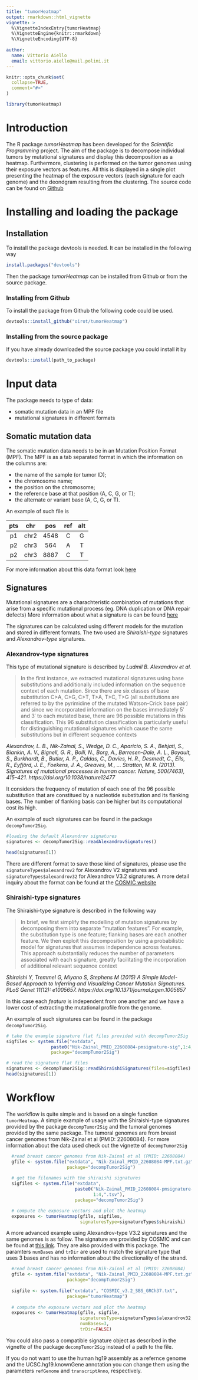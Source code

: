 ```yaml
---
title: "tumorHeatmap"
output: rmarkdown::html_vignette
vignette: >
  %\VignetteIndexEntry{tumorHeatmap}
  %\VignetteEngine{knitr::rmarkdown}
  %\VignetteEncoding{UTF-8}
  
author:
  name: Vittorio Aiello
  email: vittorio.aiello@mail.polimi.it
---
```


```r
knitr::opts_chunk$set(
  collapse=TRUE,
  comment="#>"
)
```

```r
library(tumorHeatmap)
```

# Introduction
The R package *tumorHeatmap* has been developed for the 
_Scientific Programming_ project. The aim of the package is to decompose 
individual tumors by mutational signatures
and display this decomposition as a heatmap. Furthermore, clustering is 
performed on the tumor genomes using their exposure vectors as features. 
All this is displayed in a single plot presenting the heatmap of the exposure
vectors (each signature for each genome) and the deondgram resulting from the
clustering. The source code can be found on 
[Github](https://github.com/oirot/tumorHeatmap)

# Installing and loading the package

## Installation
To install the package devtools is needed. 
It can be installed in the following way 
```r
install.packages("devtools")
```
Then the package _tumorHeatmap_ can be installed from Github or from the 
source package.

### Installing from Github
To install the package from Github the following code could be used.

```r
devtools::install_github("oirot/tumorHeatmap")
```

### Installing from the source package
If you have already downloaded the source package you could install it by

```r
devtools::install(path_to_package)
```

# Input data
The package needs to type of data:

  * somatic mutation data in an MPF file
  * mutational signatures in different formats

## Somatic mutation data
The somatic mutation data needs to be in an Mutation Position Format (MPF).
The MPF is as a tab separated format in which the information on the columns are:

  * the name of the sample (or tumor ID);
  * the chromosome name;
  * the position on the chromosome;
  * the reference base at that position (A, C, G, or T);
  *  the alternate or variant base (A, C, G, or T).
  
An example of such file is

| pts | chr | pos | ref | alt |
| :---: | :---: | :---: | :---: | :---: |
| p1 |chr2 | 4548 | C | G |
| p2 | chr3 | 564 | A | T |
| p2 | chr3 | 8887 | C | T |


For more information about this data format look [here](https://bioconductor.org/packages/release/bioc/vignettes/decompTumor2Sig/inst/doc/decompTumor2Sig.html#input-mut-mpf)

## Signatures
Mutational signatures are a charachteristic combination of mutations that arise
from a specific mutational process (eg. DNA duplication or DNA repair defects)
More information about what a signature is can be found 
[here](https://cancer.sanger.ac.uk/signatures/)

The signatures can be calculated using different models for the mutation and
stored in different formats. The two used are _Shiraishi-type_ signatures and 
_Alexandrov-type_ signatures.

### Alexandrov-type signatures
This type of mutational signature is described by _Ludmil B. Alexandrov et al._

> In the first instance, we extracted mutational signatures using base 
substitutions and additionally included information on the sequence context of 
each mutation. Since there are six classes of base substitution C>A, C>G, C>T, 
T>A, T>C, T>G (all substitutions are referred to by the pyrimidine of the 
mutated Watson-Crick base pair) and since we incorporated information on the 
bases immediately 5′ and 3′ to each mutated base, there are 96 possible 
mutations in this classification. This 96 substitution classification is
particularly useful for distinguishing mutational signatures which cause 
the same substitutions but in different sequence contexts

_Alexandrov, L. B., Nik-Zainal, S., Wedge, D. C., Aparicio, S. A., Behjati, S., Biankin, A. V., Bignell, G. R., Bolli, N., Borg, A., Børresen-Dale, A. L., Boyault, S., Burkhardt, B., Butler, A. P., Caldas, C., Davies, H. R., Desmedt, C., Eils, R., Eyfjörd, J. E., Foekens, J. A., Greaves, M., … Stratton, M. R. (2013). Signatures of mutational processes in human cancer. Nature, 500(7463), 415–421. https://doi.org/10.1038/nature12477 _

It considers the frequency of mutation of each one of the 96 possible substitution that
are constitued by a nucleotide substitution and its flanking bases. 
The number of flanking basis can be higher but its computational cost its high.

An example of such signatures can be found in the package `decompTumor2Sig`.

```r
#loading the default Alexandrov signatures
signatures <- decompTumor2Sig::readAlexandrovSignatures()

head(signatures[1])

```
There are different format to save those kind of signatures, please use the
`signatureTypes$alexandrov2` for Alexandrov V2 signatures and
`signatureTypes$alexandrov32` for Alexandrov V3.2 signatures. A more detail 
inquiry about the format can be found at the
[COSMIC website](https://cancer.sanger.ac.uk/signatures/)

### Shiraishi-type signatures
The Shiraishi-type signature is described in the following way

>In brief, we first simplify the modelling of mutation signatures by 
decomposing them into separate “mutation features”. For example, the
substitution type is one feature; flanking bases are each another feature. 
We then exploit this decomposition by using a probabilistic model for 
signatures that assumes independence across features. 
This approach substantially reduces the number of parameters associated with
each signature, greatly facilitating the incorporation of additional 
relevant sequence context

_Shiraishi Y, Tremmel G, Miyano S, Stephens M (2015) A Simple Model-Based Approach to Inferring and Visualizing Cancer Mutation Signatures. PLoS Genet 11(12): e1005657. https://doi.org/10.1371/journal.pgen.1005657 _

In this case each _feature_ is independent from one another and we have a lower cost
of extracting the mutational profile from the genome.

An example of such signatures can be found in the package `decompTumor2Sig`.

```r
# take the example signature flat files provided with decompTumor2Sig
sigfiles <- system.file("extdata",
                 paste0("Nik-Zainal_PMID_22608084-pmsignature-sig",1:4,".tsv"),
                 package="decompTumor2Sig")

# read the signature flat files
signatures <- decompTumor2Sig::readShiraishiSignatures(files=sigfiles)
head(signatures[1])
```


# Workflow
The workflow is quite simple and is based on a single function `tumorHeatmap`.
A simple example of usage with the Shiraishi-type signatures provided by the 
package `decompTumor2Sig` and the tumoral genomes provided by the same package.
The tumoral genomes are from breast cancer genomes from Nik-Zainal et al
(PMID: 22608084). For more information about the data used check
out the vignette of `decompTumor2Sig`

```r
  #read breast cancer genomes from Nik-Zainal et al (PMID: 22608084) 
  gfile <- system.file("extdata", "Nik-Zainal_PMID_22608084-MPF.txt.gz", 
                       package="decompTumor2Sig")
                       
  # get the filenames with the shiraishi signatures 
  sigfiles <- system.file("extdata",
                          paste0("Nik-Zainal_PMID_22608084-pmsignature-sig",
                                 1:4,".tsv"),
                          package="decompTumor2Sig")

  # compute the exposure vectors and plot the heatmap
  exposures <- tumorHeatmap(gfile, sigfiles, 
                            signaturesType=signatureTypes$shiraishi)
```

A more advanced example using Alexandrov-type V3.2 signatures and the same
genomes is as follow. The signature are provided by COSMIC and can 
be found at [this link](https://cancer.sanger.ac.uk/signatures/sbs/). They are
also provided with this package.
The paramters `numBases` and `trDir` are used to match the signature type
that uses 3 bases and has no information about the directionality of the strand.

```r
  #read breast cancer genomes from Nik-Zainal et al (PMID: 22608084) 
  gfile <- system.file("extdata", "Nik-Zainal_PMID_22608084-MPF.txt.gz", 
                       package="decompTumor2Sig")
  
  sigfile <- system.file("extdata", "COSMIC_v3.2_SBS_GRCh37.txt", 
                       package="tumorHeatmap")
  
  # compute the exposure vectors and plot the heatmap
  exposures <- tumorHeatmap(gfile, sigfile, 
                            signaturesType=signatureTypes$alexandrov32,
                            numBases=3,
                            trDir=FALSE)
```

You could also pass a compatible signature object as described in the vignette
of the package `decompTumor2Sig` instead of a path to the file.

If you do not want to use the human hg19 assembly as a refernce genome and the 
UCSC.hg19.knownGene annotation you can change them using the parameters 
`refGenome` and `transcriptAnno`, respectively.